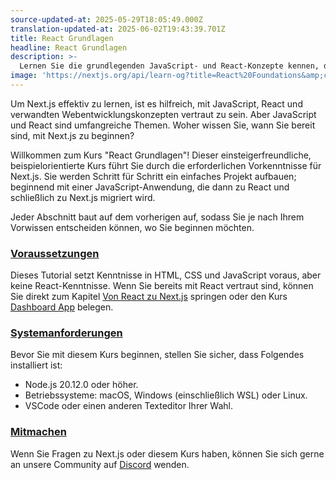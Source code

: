 ```yaml
---
source-updated-at: 2025-05-29T18:05:49.000Z
translation-updated-at: 2025-06-02T19:43:39.701Z
title: React Grundlagen
headline: React Grundlagen
description: >-
  Lernen Sie die grundlegenden JavaScript- und React-Konzepte kennen, die Ihnen den Einstieg in Next.js erleichtern.
image: 'https://nextjs.org/api/learn-og?title=React%20Foundations&amp;chapter=1'
---
```


Um Next.js effektiv zu lernen, ist es hilfreich, mit JavaScript, React und verwandten Webentwicklungskonzepten vertraut zu sein. Aber JavaScript und React sind umfangreiche Themen. Woher wissen Sie, wann Sie bereit sind, mit Next.js zu beginnen?

Willkommen zum Kurs "React Grundlagen"! Dieser einsteigerfreundliche, beispielorientierte Kurs führt Sie durch die erforderlichen Vorkenntnisse für Next.js. Sie werden Schritt für Schritt ein einfaches Projekt aufbauen; beginnend mit einer JavaScript-Anwendung, die dann zu React und schließlich zu Next.js migriert wird.

Jeder Abschnitt baut auf dem vorherigen auf, sodass Sie je nach Ihrem Vorwissen entscheiden können, wo Sie beginnen möchten.

### [Voraussetzungen](#prerequisite-knowledge)

Dieses Tutorial setzt Kenntnisse in HTML, CSS und JavaScript voraus, aber keine React-Kenntnisse. Wenn Sie bereits mit React vertraut sind, können Sie direkt zum Kapitel [Von React zu Next.js](/learn/react-foundations/from-react-to-nextjs) springen oder den Kurs [Dashboard App](/learn/dashboard-app) belegen.

### [Systemanforderungen](#system-requirements)

Bevor Sie mit diesem Kurs beginnen, stellen Sie sicher, dass Folgendes installiert ist:

*   Node.js 20.12.0 oder höher.
*   Betriebssysteme: macOS, Windows (einschließlich WSL) oder Linux.
*   VSCode oder einen anderen Texteditor Ihrer Wahl.

### [Mitmachen](#join-the-conversation)

Wenn Sie Fragen zu Next.js oder diesem Kurs haben, können Sie sich gerne an unsere Community auf [Discord](https://discord.gg/Q3AsD4efFC) wenden.